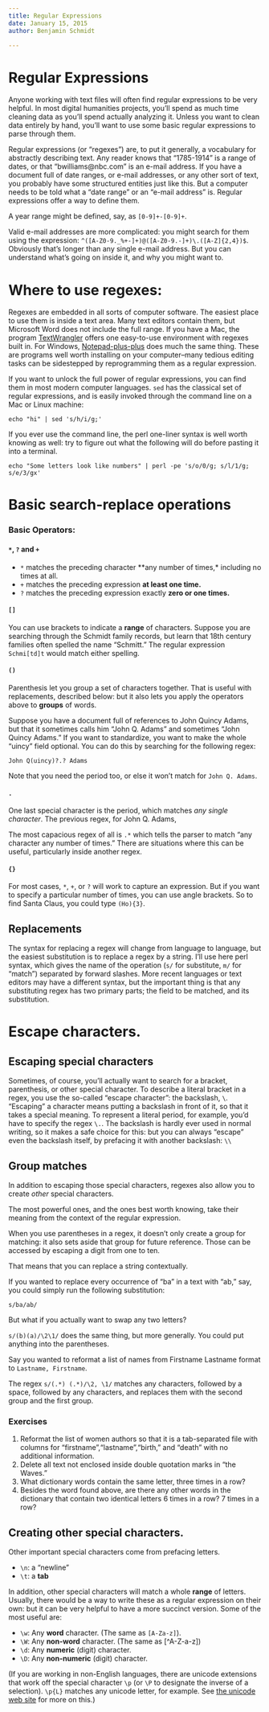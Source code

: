```yaml
---
title: Regular Expressions
date: January 15, 2015
author: Benjamin Schmidt

---
```


Regular Expressions
===================

Anyone working with text files will often find regular expressions to be very helpful.
In most digital humanities projects, you'll spend as much time cleaning data as you'll
spend actually analyzing it. Unless you want to clean data entirely by hand,
you'll want to use some basic regular expressions to parse through them.

Regular expressions (or "regexes") are, to put it generally, 
a vocabulary for abstractly describing text.
Any reader knows that "1785-1914" is a range of dates,
or that "bwilliams@nbc.com" is an e-mail address.
If you have a document full of date ranges, or e-mail addresses,
or any other sort of text, you probably have some structured entities
just like this.
But a computer needs to be told what a "date range" or
an "e-mail address" is. Regular expressions offer a way to define them.


A year range might be defined, say, as `[0-9]+-[0-9]+`.

Valid e-mail addresses are more complicated: you might search for them 
using the expression:
 `^([A-Z0-9._%+-]+)@([A-Z0-9.-]+)\.([A-Z]{2,4})$`.
Obviously that's longer than any single e-mail address. But you can understand what's
going on inside it, and why you might want to.


Where to use regexes:
=====================

Regexes are embedded in all sorts of computer software.
The easiest place to use them is inside a text area.
Many text editors contain them, but Microsoft Word does not include the full range.
If you have a Mac, the program [TextWrangler](http://www.barebones.com/products/textwrangler/)
offers one easy-to-use environment with regexes built in. For Windows,
[Notepad-plus-plus](http://notepad-plus-plus.org/) does much the same thing.
These are programs well worth installing on your computer--many tedious editing tasks can be 
sidestepped by reprogramming them as a regular expression.

If you want to unlock the full power of regular expressions, you can find them in most modern computer languages. 
`sed` has the classical set of regular expressions, and is easily invoked
through the command line on a Mac or Linux machine: 

`
echo "hi" | sed 's/h/i/g;'
`

If you ever use the command line, the perl one-liner syntax is well worth knowing as well:
try to figure out what the following will do before pasting it into a terminal.

`
echo "Some letters look like numbers" | perl -pe 's/o/0/g; s/l/1/g; s/e/3/gx'
`


Basic search-replace operations
===============================

### Basic Operators:

#### `*`, `?` and `+`

* `*` matches the preceding character **any number of times,* including no times at all.
* `+` matches the preceding expression **at least one time.**
* `?` matches the preceding expression exactly **zero or one times.**

#### `[]`

You can use brackets to indicate a **range** of characters. Suppose you are searching through the Schmidt family records, but learn that 18th century families often spelled the name "Schmitt." The regular expression `Schmi[td]t` would match either spelling. 


#### `()`

Parenthesis let you group a set of characters together. That is useful with replacements, described below: but it also lets you apply the operators above to **groups** of words.

Suppose you have a document full of references to John Quincy Adams, but that it sometimes calls him "John Q. Adams" and sometimes "John Quincy Adams." If you want to standardize, you want to make the whole "uincy" field optional. You can do this by searching for the following regex:

`John Q(uincy)?.? Adams`

Note that you need the period too, or else it won't match for `John Q. Adams`.

#### `.`

One last special character is the period, which matches *any single character*. The previous regex, for John Q. Adams, 

The most capacious regex of all is `.*` which tells the parser to match "any character any number of times." There are situations where this can be useful, particularly inside another regex.

#### `{}`

For most cases, `*`, `+`, or `?` will work to capture an expression. But if you want to specify a particular number of times, you can use angle brackets. So to find Santa Claus, you could type `(Ho){3}`.


## Replacements

The syntax for replacing a regex will change from language to language, but the easiest substitution is to replace a regex by a string. I'll use here perl syntax, which gives the name of the operation (`s/` for substitute, `m/` for "match") separated by forward slashes. More recent languages or text editors may have a different syntax, but the important thing is that any substituting regex has two primary parts; the field to be matched, and its substitution.


Escape characters.
==================
## Escaping special characters

Sometimes, of course, you'll actually want to search for a bracket, parenthesis, or other special character.
To describe a literal bracket in a regex, you use the so-called "escape character": the
backslash, `\`. "Escaping" a character means putting a backslash in front of it, so that it takes a special meaning. To represent a literal period, for example, you'd have to specify the regex `\.`. The backslash is hardly ever used in normal writing, so it makes a safe choice for this: but you can always "escape" even the backslash itself, by prefacing it with another backslash: `\\`

## Group matches

In addition to escaping those special characters, regexes also allow you to create *other* special characters.

The most powerful ones, and the ones best worth knowing, take their meaning from the context of the regular expression. 

When you use parentheses in a regex, it doesn't only create a group for matching: it also sets aside that group for future reference. Those can be accessed by escaping a digit from one to ten.

That means that you can replace a string contextually.

If you wanted to replace every occurrence of "ba" in a text with "ab," say, you could simply run the following substitution:

`s/ba/ab/`

But what if you actually want to swap any two letters?

`s/(b)(a)/\2\1/` does the same thing, but more generally. You could put anything into the parentheses.

Say you wanted to reformat a list of names from Firstname Lastname format to `Lastname, Firstname`. 

The regex `s/(.*) (.*)/\2, \1/` matches any characters, followed by a space, followed by any characters, and replaces them with the second group and the first group.

### Exercises

1. Reformat the list of women authors so that it is a tab-separated file with columns for "firstname","lastname","birth," and "death" with no additional information.
2. Delete all text not enclosed inside double quotation marks in "the Waves."
3. What dictionary words contain the same letter, three times in a row?
3. Besides the word found above, are there any other words in the dictionary that contain two identical letters 6 times in a row? 7 times in a row?

## Creating other special characters.
Other important special characters come from prefacing letters.

* `\n`: a "newline"
* `\t`: a **tab**


In addition, other special characters will match a whole **range** of letters.
Usually, there would be a way to write these as a regular expression on their own:
but it can be very helpful to have a more succinct version. Some of the most useful are:

* `\w`: Any **word** character. (The same as `[A-Za-z]`).
* `\W`: Any **non-word** character. (The same as [^A-Z-a-z])
* `\d`: Any **numeric** (digit) character.
* `\D`: Any **non-numeric** (digit) character.

(If you are working in non-English languages, there are unicode extensions that work off the special character `\p` (or `\P` to designate the inverse of a selection). `\p{L}` matches
any unicode letter, for example. See [the unicode web site](http://www.unicode.org/reports/tr18/) for more on this.)

